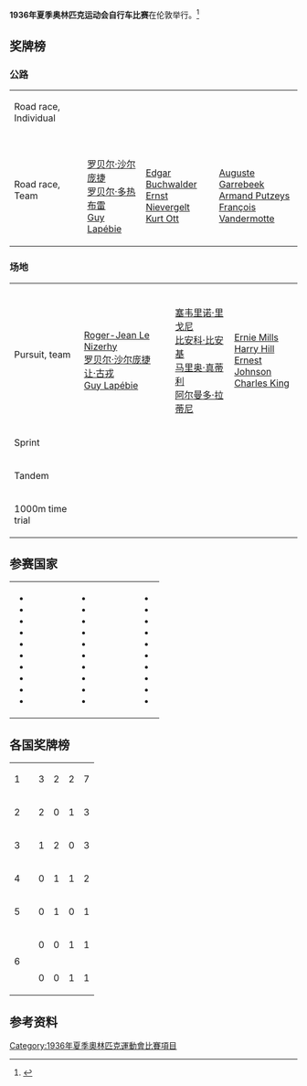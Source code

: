 '''1936年夏季奥林匹克运动会自行车比赛'''在伦敦举行。<ref name="sports-reference">{{Cite web |url=http://www.sports-reference.com/olympics/summer/1936/CYC/ |title=Cycling at the 1936 Berlin Summer Games |accessdate=7 July 2014 |work=sports-reference.com |archive-url=https://web.archive.org/web/20150215204903/http://www.sports-reference.com/olympics/summer/1936/CYC/ |archive-date=2015-02-15 |dead-url=yes }}</ref>

==奖牌榜==
===公路===
{| {{MedalistTable|type=Event}}
|-
| Road race, Individual<br>{{Detailslink|Cycling at the 1936 Summer Olympics – Men's individual road race}}
| {{FlagIOCathlete|[[罗贝尔·沙尔庞捷|罗贝尔·沙尔庞捷]]|FRA|1936年夏季}}
| {{FlagIOCathlete|[[Guy_Lapébie|Guy Lapébie]]|FRA|1936年夏季}}
| {{FlagIOCathlete|[[Ernst_Nievergelt|Ernst Nievergelt]]|SUI|1936年夏季}}
|-
| Road race, Team<br>{{Detailslink|Cycling at the 1936 Summer Olympics – Men's team road race}}
| {{FlagIOCteam|FRA|1936年夏季}}<br />[[罗贝尔·沙尔庞捷|罗贝尔·沙尔庞捷]]<br />[[罗贝尔·多热布雷|罗贝尔·多热布雷]]<br />[[Guy_Lapébie|Guy Lapébie]]
| {{FlagIOCteam|SUI|1936年夏季}}<br />[[Edgar_Buchwalder|Edgar Buchwalder]]<br />[[Ernst_Nievergelt|Ernst Nievergelt]]<br />[[Kurt_Ott|Kurt Ott]]
| {{FlagIOCteam|BEL|1936年夏季}}<br />[[Auguste_Garrebeek|Auguste Garrebeek]]<br />[[Armand_Putzeys|Armand Putzeys]]<br />[[François_Vandermotte|François Vandermotte]]
|}

===场地===
{| {{MedalistTable|type=Event}}
|-
| Pursuit, team<br>{{Detailslink|Cycling at the 1936 Summer Olympics – Men's team pursuit}}
| {{FlagIOCteam|FRA|1936年夏季}}<br />[[Roger-Jean_Le_Nizerhy|Roger-Jean Le Nizerhy]]<br />[[罗贝尔·沙尔庞捷|罗贝尔·沙尔庞捷]]<br />[[让·古戎|让·古戎]]<br />[[Guy_Lapébie|Guy Lapébie]]
| {{FlagIOCteam|ITA|1936年夏季}}<br />[[塞韦里诺·里戈尼|塞韦里诺·里戈尼]]<br />[[比安科·比安基|比安科·比安基]]<br />[[马里奥·真蒂利|马里奥·真蒂利]]<br />[[阿尔曼多·拉蒂尼|阿尔曼多·拉蒂尼]]
| {{FlagIOCteam|GBR|1936年夏季}}<br />[[Ernie_Mills_(cyclist)|Ernie Mills]]<br />[[Harry_Hill_(cyclist)|Harry Hill]]<br />[[Ernest_Johnson_(cyclist)|Ernest Johnson]]<br />[[Charles_King_(cyclist)|Charles King]]
|-
| Sprint<br>{{Detailslink|Cycling at the 1936 Summer Olympics – Men's sprint}}
| {{FlagIOCathlete|[[托尼·默肯斯|托尼·默肯斯]]|GER|1936年夏季}}
| {{FlagIOCathlete|[[Arie_van_Vliet|Arie van Vliet]]|NED|1936年夏季}}
| {{FlagIOCathlete|[[路易·沙约|路易·沙约]]|FRA|1936年夏季}}
|-
| Tandem<br>{{Detailslink|Cycling at the 1936 Summer Olympics – Men's tandem}}
|{{FlagIOCathlete|[[恩斯特·伊贝|恩斯特·伊贝]]<br/>[[卡尔·洛伦茨|卡尔·洛伦茨]]|GER|1936年夏季}}
|{{FlagIOCathlete|[[Bernhard_Leene|Bernhard Leene]]<br/>[[Hendrik_Ooms|Hendrik Ooms]]|NED|1936年夏季}}
|{{FlagIOCathlete|[[皮埃尔·若尔热|皮埃尔·若尔热]]<br/>[[乔治·马东|乔治·马东]]|FRA|1936年夏季}}
|-
| 1000m time trial<br>{{Detailslink|Cycling at the 1936 Summer Olympics – Men's 1000m time trial}}
| {{FlagIOCathlete|[[Arie_van_Vliet|Arie van Vliet]]|NED|1936年夏季}}
| {{FlagIOCathlete|[[皮埃尔·若尔热|皮埃尔·若尔热]]|FRA|1936年夏季}}
| {{FlagIOCathlete|[[鲁道夫·卡尔施|鲁道夫·卡尔施]]|GER|1936年夏季}}
|}

==参赛国家==
{|
|
* {{FlagIOC|AUS|1936年夏季|3}}
* {{FlagIOC|AUT|1936年夏季|10}}
* {{FlagIOC|BEL|1936年夏季|8}}
* {{FlagIOC|BRA|1936年夏季|3}}
* {{FlagIOC|BUL|1936年夏季|10}}
* {{FlagIOC|CAN|1936年夏季|6}}
* {{FlagIOC|CHI|1936年夏季|4}}
* {{FlagIOC|ROC|1936年夏季|1}}
* {{FlagIOC|TCH|1936年夏季|4}}
* {{FlagIOC|DEN|1936年夏季|11}}
|width=50|
|valign=top|
* {{FlagIOC|FIN|1936年夏季|2}}
* {{FlagIOC|FRA|1936年夏季|8}}
* {{FlagIOC|GER|1936年夏季|12}}
* {{FlagIOC|GBR|1936年夏季|11}}
* {{FlagIOC|HUN|1936年夏季|8}}
* {{FlagIOC|ITA|1936年夏季|11}}
* {{FlagIOC|LAT|1936年夏季|4}}
* {{FlagIOC|LIE|1936年夏季|1}}
* {{FlagIOC|LUX|1936年夏季|4}}
* {{FlagIOC|NED|1936年夏季|11}}
|width=50|
|valign=top|
* {{FlagIOC|NZL|1936年夏季|1}}
* {{FlagIOC|NOR|1936年夏季|2}}
* {{FlagIOC|PER|1936年夏季|4}}
* {{FlagIOC|POL|1936年夏季|4}}
* {{FlagIOC|RSA|1936年夏季|2}}
* {{FlagIOC|SWE|1936年夏季|5}}
* {{FlagIOC|SUI|1936年夏季|11}}
* {{FlagIOC|TUR|1936年夏季|4}}
* {{FlagIOC|USA|1936年夏季|6}}
* {{FlagIOC|YUG|1936年夏季|4}}
|}

==各国奖牌榜==
{| {{RankedMedalTable}}
|-
| 1 ||align=left| {{FlagIOCteam|FRA|1936年夏季}} || 3 || 2 || 2 || 7
|-
| 2 ||align=left| {{FlagIOCteam|GER|1936年夏季}} || 2 || 0 || 1 || 3
|-
| 3 ||align=left| {{FlagIOCteam|NED|1936年夏季}} || 1 || 2 || 0 || 3
|-
| 4 ||align=left| {{FlagIOCteam|SUI|1936年夏季}} || 0 || 1 || 1 || 2
|-
| 5 ||align=left| {{FlagIOCteam|ITA|1936年夏季}} || 0 || 1 || 0 || 1
|-
|rowspan=2| 6 ||align=left| {{FlagIOCteam|BEL|1936年夏季}} || 0 || 0 || 1 || 1
|-
|align=left| {{FlagIOCteam|GBR|1936年夏季}} || 0 || 0 || 1 || 1
|}

==参考资料==
{{Reflist}}

{{奥林匹克运动会自行车比赛}}

[[Category:1936年夏季奧林匹克運動會比賽項目|Category:1936年夏季奧林匹克運動會比賽項目]]
